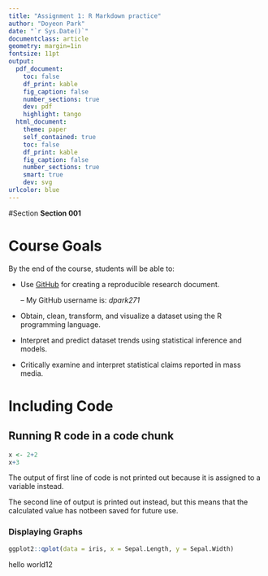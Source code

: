 ```yaml
---
title: "Assignment 1: R Markdown practice"
author: "Doyeon Park"
date: "`r Sys.Date()`"
documentclass: article
geometry: margin=1in
fontsize: 11pt
output:
  pdf_document:
    toc: false
    df_print: kable
    fig_caption: false
    number_sections: true
    dev: pdf
    highlight: tango
  html_document:
    theme: paper
    self_contained: true
    toc: false
    df_print: kable
    fig_caption: false
    number_sections: true
    smart: true
    dev: svg
urlcolor: blue
---
```


<!-- Write your Markdown below this line -->

#Section
**Section 001**


# Course Goals
By the end of the course, students will be able to:

- Use [GitHub](https://github.com) for creating a reproducible research document.

    -- My GitHub username is: *dpark271*

- Obtain, clean, transform, and visualize a dataset using the R programming language.

- Interpret and predict dataset trends using statistical inference and models.

- Critically examine and interpret statistical claims reported in mass media.

#  Including Code
##  Running R code in a code chunk
```r
x <- 2+2
x+3
``` 
The output of first line of code is not printed out because it is assigned to a variable instead.


The second line of output is printed out instead, but this means that the calculated value has notbeen saved for future use.



###  Displaying Graphs
```r
ggplot2::qplot(data = iris, x = Sepal.Length, y = Sepal.Width)
``` 

hello world12

